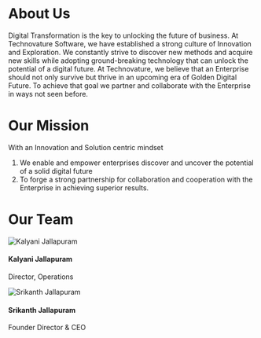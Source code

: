 

<SEO title="About" />

# About Us 

<p style={{ }} >
Digital Transformation is the key to unlocking the future of business. At Technovature Software, we have established a strong culture of Innovation and Exploration. We constantly strive to discover new methods and acquire new skills while adopting ground-breaking technology that can unlock the potential of a digital future. At Technovature, we believe that an Enterprise should not only survive but thrive in an upcoming era of Golden Digital Future. To achieve that goal we partner and collaborate with the Enterprise in ways not seen before.

</p>

# Our Mission

<p> With an Innovation and Solution centric mindset </p> 
<ol>
<li>We enable and empower enterprises discover and uncover the potential of a solid digital future </li> 
<li> To forge a strong partnership for collaboration and cooperation with the Enterprise in achieving superior results. </li> 
</ol>

# Our Team

<div className="card-deck">
<div class="card">
  <img class="circular--square image-center" 
  src={img1} alt="Kalyani Jallapuram"/>
  <div class="txt-center-wrap">
    <h4><b>Kalyani Jallapuram</b></h4> 
    <p>Director, Operations </p> 
  </div>
</div>
<div class="card">
  <img class="circular--square image-center" 
  src={img2} alt="Srikanth Jallapuram"/>
  <div class="txt-center-wrap">
    <h4><b>Srikanth Jallapuram</b></h4> 
    <p> Founder Director & CEO </p> 
  </div>
</div>

</div>


